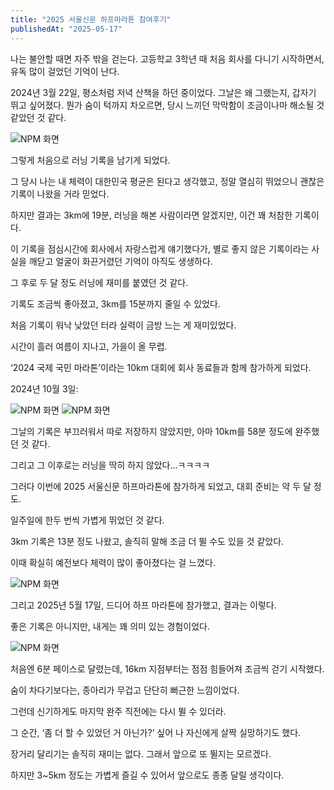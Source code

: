 ```yaml
---
title: "2025 서울신문 하프마라톤 참여후기"
publishedAt: "2025-05-17"
---
```


나는 불안할 때면 자주 밖을 걷는다. 고등학교 3학년 때 처음 회사를 다니기 시작하면서, 유독 많이 걸었던 기억이 난다.

2024년 3월 22일, 평소처럼 저녁 산책을 하던 중이었다.
그날은 왜 그랬는지, 갑자기 뛰고 싶어졌다.
뭔가 숨이 턱까지 차오르면, 당시 느끼던 막막함이 조금이나마 해소될 것 같았던 것 같다.

<img src="/images/half/image.png" alt="NPM 화면" width={300} />

그렇게 처음으로 러닝 기록을 남기게 되었다.

그 당시 나는 내 체력이 대한민국 평균은 된다고 생각했고, 정말 열심히 뛰었으니 괜찮은 기록이 나왔을 거라 믿었다.

하지만 결과는 3km에 19분, 러닝을 해본 사람이라면 알겠지만, 이건 꽤 처참한 기록이다.

이 기록을 점심시간에 회사에서 자랑스럽게 얘기했다가, 별로 좋지 않은 기록이라는 사실을 깨닫고 얼굴이 화끈거렸던 기억이 아직도 생생하다.

그 후로 두 달 정도 러닝에 재미를 붙였던 것 같다.

기록도 조금씩 좋아졌고, 3km를 15분까지 줄일 수 있었다.

처음 기록이 워낙 낮았던 터라 실력이 금방 느는 게 재미있었다.

시간이 흘러 여름이 지나고, 가을이 올 무렵.

‘2024 국제 국민 마라톤’이라는 10km 대회에 회사 동료들과 함께 참가하게 되었다.

2024년 10월 3일:

<img src="/images/half/image4.png" alt="NPM 화면" width={300} />
<img src="/images/half/image6.png" alt="NPM 화면" width={700} />

그날의 기록은 부끄러워서 따로 저장하지 않았지만, 아마 10km를 58분 정도에 완주했던 것 같다.

그리고 그 이후로는 러닝을 딱히 하지 않았다...ㅋㅋㅋㅋ

그러다 이번에 2025 서울신문 하프마라톤에 참가하게 되었고, 대회 준비는 약 두 달 정도.

일주일에 한두 번씩 가볍게 뛰었던 것 같다.

3km 기록은 13분 정도 나왔고, 솔직히 말해 조금 더 뛸 수도 있을 것 같았다.

이때 확실히 예전보다 체력이 많이 좋아졌다는 걸 느꼈다.

<img src="/images/half/image2.png" alt="NPM 화면" width={500} />

그리고 2025년 5월 17일, 드디어 하프 마라톤에 참가했고, 결과는 이렇다.

좋은 기록은 아니지만, 내게는 꽤 의미 있는 경험이었다.

<img src="/images/half/image3.png" alt="NPM 화면" width={500} />

처음엔 6분 페이스로 달렸는데, 16km 지점부터는 점점 힘들어져 조금씩 걷기 시작했다.

숨이 차다기보다는, 종아리가 무겁고 단단히 뻐근한 느낌이었다.

그런데 신기하게도 마지막 완주 직전에는 다시 뛸 수 있더라.

그 순간, ‘좀 더 할 수 있었던 거 아닌가?’ 싶어 나 자신에게 살짝 실망하기도 했다.

장거리 달리기는 솔직히 재미는 없다. 그래서 앞으로 또 뛸지는 모르겠다.

하지만 3~5km 정도는 가볍게 즐길 수 있어서 앞으로도 종종 달릴 생각이다.
